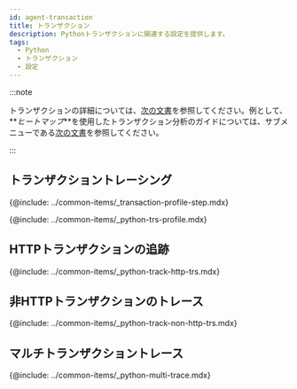 ```yaml
---
id: agent-transaction
title: トランザクション
description: Pythonトランザクションに関連する設定を提供します。
tags:
  - Python
  - トランザクション
  - 設定
---
```


:::note

トランザクションの詳細については、[次の文書](track-transactions-intro)を参照してください。例として、**_ヒートマップ_**を使用したトランザクション分析のガイドについては、サブメニューである[次の文書](trs-view)を参照してください。

:::

## トランザクショントレーシング

{@include: ../common-items/_transaction-profile-step.mdx}

{@include: ../common-items/_python-trs-profile.mdx} 

## HTTPトランザクションの追跡

{@include: ../common-items/_python-track-http-trs.mdx} 

## 非HTTPトランザクションのトレース

{@include: ../common-items/_python-track-non-http-trs.mdx} 

## マルチトランザクショントレース

{@include: ../common-items/_python-multi-trace.mdx}
